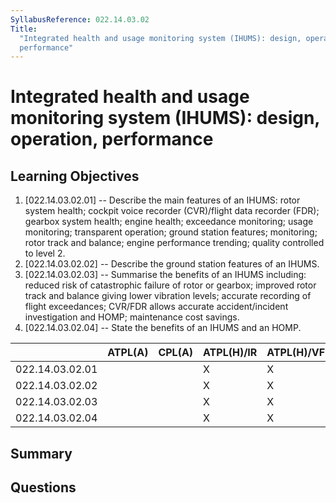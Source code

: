 ```yaml
---
SyllabusReference: 022.14.03.02
Title:
  "Integrated health and usage monitoring system (IHUMS): design, operation,
  performance"
---
```


# Integrated health and usage monitoring system (IHUMS): design, operation, performance

## Learning Objectives

1. [022.14.03.02.01] -- Describe the main features of an IHUMS: rotor system
   health; cockpit voice recorder (CVR)/flight data recorder (FDR); gearbox
   system health; engine health; exceedance monitoring; usage monitoring;
   transparent operation; ground station features; monitoring; rotor track and
   balance; engine performance trending; quality controlled to level 2.
2. [022.14.03.02.02] -- Describe the ground station features of an IHUMS.
3. [022.14.03.02.03] -- Summarise the benefits of an IHUMS including: reduced
   risk of catastrophic failure of rotor or gearbox; improved rotor track and
   balance giving lower vibration levels; accurate recording of flight
   exceedances; CVR/FDR allows accurate accident/incident investigation and
   HOMP; maintenance cost savings.
4. [022.14.03.02.04] -- State the benefits of an IHUMS and an HOMP.

|                 | ATPL(A) | CPL(A) | ATPL(H)/IR | ATPL(H)/VFR | CPL(H) | IR  | CBIR(A) |
| --------------- | ------- | ------ | ---------- | ----------- | ------ | --- | ------- |
| 022.14.03.02.01 |         |        | X          | X           |        |     |         |
| 022.14.03.02.02 |         |        | X          | X           |        |     |         |
| 022.14.03.02.03 |         |        | X          | X           |        |     |         |
| 022.14.03.02.04 |         |        | X          | X           |        |     |         |

## Summary

## Questions
